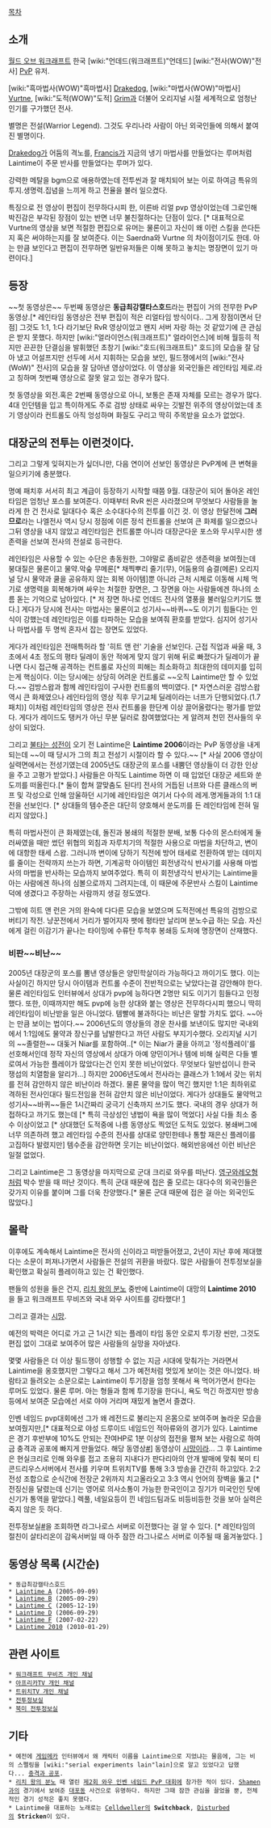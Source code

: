[[목차]]
== 소개 ==
[[월드 오브 워크래프트]] 한국 [wiki:"언데드(워크래프트)"언데드] [wiki:"전사(WOW)"전사] [[PvP]] 유저. 

[wiki:"흑마법사(WOW)"흑마법사] [[Drakedog]], [wiki:"마법사(WOW)"마법사] [[Vurtne]], [wiki:"도적(WOW)"도적] [[Grim]]과 더불어 오리지널 시절 세계적으로 엄청난 인기를 구가했던 전사.

별명은 전설(Warrior Legend). 그것도 우리나라 사람이 아닌 외국인들에 의해서 붙여진 별명이다.

[[Drakedog]]가 어둠의 격노를, [[Francis]]가 지금의 냉기 마법사를 만들었다는 루머처럼 Laintime이 주문 반사를 만들었다는 루머가 있다.

강력한 메탈을 bgm으로 애용하였는데 전투씬과 잘 매치되어 보는 이로 하여금 특유의 투지.생명력.집념을 느끼게 하고 전율을 불러 일으켰다.

특징으로 전 영상이 편집이 전무하다시피 한, 이른바 리얼 pvp 영상이었는데 그로인해 박진감은 부각된 장점이 있는 반면 너무 불친절하다는 단점이 있다. [* 대표적으로 Vurtne의 영상을 보면 적절한 편집으로 유머는 물론이고 자신이 왜 이런 스킬을 쓴다든지 혹은 써야하는지를 잘 보여준다. 이는 Saerdna와 Vurtne 의 차이점이기도 한데. 아는 만큼 보인다고 편집이 전무하면 일반유저들은 이해 못하고 놓치는 명장면이 있기 마련이다.]
== 등장 ==
~~첫 동영상은~~ 두번째 동영상은 '''동급최강캘타스호드'''라는 편집이 거의 전무한 PvP 동영상.[* 레인타임 동영상은 전부 편집이 적은 리얼타임 방식이다.. 그게 장점이면서 단점] 그것도 1:1, 1:다 라기보단 RvR 영상이었고 왠지 서버 자랑 하는 것 같았기에 큰 관심은 받지 못했다. 하지만 [wiki:"얼라이언스(워크래프트)" 얼라이언스]에 비해 월등히 적지만 끈끈한 단결심을 발휘했던 초창기 [wiki:"호드(워크래프트)" 호드]의 모습을 잘 담아 냈고 어설프지만 선두에 서서 지휘하는 모습을 보인, 필드쟁에서의 [wiki:"전사(WoW)" 전사]의 모습을 잘 담아낸 영상이었다.  이 영상을 외국인들은 레인타임 제로.라고 칭하며 첫번째 영상으로 잘못 알고 있는 경우가 많다.

첫 동영상을 외전.혹은 2번째 동영상으로 아니, 보통은 존재 자체를 모르는 경우가 많다. 4대 인던템을 입고 특이하게도 주로 검방 상태로 싸우는 깃발전 위주의 영상이었는데 초기 영상이라 컨트롤도 아직 엉성하며 화질도 구리고 딱히 주목받을 요소가 없었다. 

== 대장군의 전투는 이런것이다. ==
그리고 그렇게 잊혀지는가 싶더니만, 다음 연이어 선보인 동영상은 PvP계에 큰 변혁을 일으키기에 충분했다.

명예 패치후 서서히 최고 계급이 등장하기 시작할 때쯤 9월. 대장군이 되어 돌아온 레인타임은 엄청난 포스를 보여준다.
이때부터 RvR 씬은 사라졌으며 무엇보다 사람들을 놀라게 한 건 전사로 일대다수 혹은 소수대다수의 전투를 이긴 것. 이 영상 한달전에 '''그러므로'''라는 나엘전사 역시 당시 정점에 이른 정석 컨트롤을 선보여 큰 화제를 일으켰으나 그뒤 영상을 내지 않았고 레인타임은 컨트롤뿐 아니라 대장군다운 포스와 무시무시한 생존력을 선보여 전사의 전설로 등극한다. 

레인타임은 사용할 수 있는 수단은 총동원한, 그야말로 좀비같은 생존력을 보여줬는데 붕대질은 물론이고 물약.악숲 무메론[* 채찍뿌리 줄기(무), 어둠용의 숨결(메론) 오리지널 당시 물약과 쿨을 공유하지 않는 회복 아이템]뿐 아니라 근처 시체로 이동해 시체 먹기로 생명력을 회복해가며 싸우는 처절한 장면은, 그 장면을 아는 사람들에겐 하나의 소름 돋는 기억으로 남아있다. [* 저 장면 하나로 언데드 전사의 열풍을 불러일으키기도 했다.]
게다가 당시에 전사는 마법사는 물론이고 성기사~~바퀴~~도 이기기 힘들다는 인식이 강했는데 레인타임은 이를 타파하는 모습을 보여줘 환호를 받았다. 심지어 성기사나 마법사를 두 명씩 혼자서 잡는 장면도 있었다.

게다가 레인타임은 전매특허라 할 '히트 앤 런' 기술을 선보인다. 근접 직업과 싸울 때, 3초에서 4초 정도의 평타 딜레이 동안 적에게 맞지 않기 위해 뒤로 빠졌다가 딜레이가 끝나면 다시 접근해 공격하는 컨트롤로 자신의 피해는 최소화하고 최대한의 데미지를 입히는게 핵심이다. 이는 당시에는 상당히 어려운 컨트롤로 ~~오직 Laintime만 할 수 있었다.~~ 검방스왑과 함께 레인타임이 구사한 컨트롤의 백미였다. [* 자연스러운 검방스왑 역시 큰 화제였으나 레인타임의 영상 직후 무기교체 딜레이라는 너프가 단행되었다.(1.7패치)]
이처럼 레인타임의 영상은 전사 컨트롤을 한단계 이상 끌어올렸다는 평가를 받았다. 게다가 레이드도 탱커가 아닌 무분 딜러로 참여했었다는 게 알려져 천민 전사들의 우상이 되었다.

그리고 [[불타는 성전]]이 오기 전 Laintime은 '''Laintime 2006'''이라는 PvP 동영상을 내게 되는데 ~~이 때 당시가 그의 최고 전성기 시절이라 할 수 있다.~~ [* 사실 2006 영상이 실력면에서는 전성기였는데 2005년도 대장군의 포스를 내뿜던 영상들이 더 강한 인상을 주고 고평가 받았다.] 사람들은 아직도 Laintime 하면 이 때 입었던 대장군 세트와 쑨 도끼를 떠올린다.[* 둘이 합쳐 깔맞춤도 된다!] 전사의 거듭된 너프와 다른 클래스의 버프 및 각성으로 인해 암울하던 시기에 레인타임은 여기서 다수의 레게.명게들과의 1:1 대전을 선보인다. [* 상대들의 템수준은 대단히 양호해서 쑨도끼를 든 레인타임에 전혀 밀리지 않았다.]

특히 마법사전이 큰 화제였는데, 돌진과 봉쇄의 적절한 분배, 보통 다수의 몬스터에게 둘러싸였을 때만 썼던 위협의 외침과 자루치기의 적절한 사용으로 마법을 차단하고, 변이에 대항한 태세 스왑. 그러니까 변이에 당하기 직전에 방어 태세로 전환하여 받는 데미지를 줄이는 전략까지 쓰는가 하면, 기계공학 아이템인 회전냉각식 반사기를 사용해 마법사의 마법을 반사하는 모습까지 보여주었다. 특히 이 회전냉각식 반사기는 Laintime을 아는 사람에겐 하나의 심볼으로까지 그려지는데, 이 때문에 주문반사 스킬이 Laintime 덕에 생겼다고 주장하는 사람까지 생길 정도였다.

그밖에 히트 앤 런은 거의 완숙에 다다른 모습을 보였으며 도적전에선 특유의 검방으로 버티기 작전. 냥꾼전에서 거리가 벌어지자 팻에 평타만 날리며 분노수급 하는 모습. 자신에게 걸린 이감기가 끝나는 타이밍에 수류탄 투척후 봉쇄등 도처에 명장면이 산재했다.

=== 비판~~비난~~ === 
2005년 대장군의 포스를 뽐낸 영상들은 양민학살이라 가능하다고 까이기도 했다. 이는 사실이긴 하지만 당시 아이템과 컨트롤 수준이 전반적으로는 낮았다는걸 감안해야 한다. 물론 레인타임도 인터뷰에서 상대가 pvp에 능하다면 2명만 되도 이기기 힘들다고 인정했다. 또한, 이때까지만 해도 pvp에 능한 상대와 붙는 영상은 전무하다시피 했으니 딱히 레인타임이 비난받을 일은 아니었다. 템빨에 불과하다는 비난은 말할 가치도 없다. ~~아는 만큼 보이는 법이다.~~
2006년도의 영상들의 경운 찬사를 보낸이도 많지만 국내외에서 1:1임에도 물약과 장신구를 남발한다고 까던 사람도 부지기수했다. 오리지널 시기의 ~~졸렬한~~ 대돚거 Niar를 포함하여..[* 이는 Niar가 쿨을 아끼고 '정석플레이'를 선호해서인데 정작 자신의 영상에서 상대가 아예 양민이거나 템에 비해 실력은 다들 별로여서 가능한 플레이가 많았다는건 인지 못한 비난이었다. 무엇보다 일반섭이니 한국 쟁섭의 치열함을 알리가...] 하지만 2006년도에서 전사라는 클래스가 1:1에서 갖는 위치를 전혀 감안하지 않은 비난이라 하겠다. 물론 물약을 많이 먹긴 했지만 1:1은 최하위로 격하된 전사인대다 필드전임을 전혀 감안치 않은 비난이었다. 게다가 상대들도 물약먹고 성기사~~바퀴~~들은 1시간짜리 궁극기 신축까지 쓰기도 했다. 국내의 경우 상대가 허접하다고 까기도 했는데 [* 특히 극상성인 냉법이 욕을 많이 먹었다] 사실 다들 최소 중수 이상이었고 [* 상대했던 도적중에 나름 동영상도 찍었던 도적도 있었다. 봉쇄버그에 너무 의존하려 했고 레인타임 수준의 전사를 상대로 양민한테나 통할 재은신 플레이를 고집하다 발렸지만] 템수준을 감안하면 웃기는 비난이었다. 해외반응에선 이런 비난은 일절 없었다.

그리고 Laintime은 그 동영상을 마지막으로 군대 크리로 와우를 떠난다. [[영구와레오형]]처럼 박수 받을 때 떠난 것이다. 특히 군대 때문에 접은 줄 모르는 대다수의 외국인들은 갖가지 이유를 붙이며 그를 더욱 찬양했다.[* 물론 군대 때문에 접은 걸 아는 외국인도 많았다.]

== 몰락 ==
이후에도 계속해서 Laintime은 전사의 신이라고 떠받들어졌고, 2년이 지난 후에 제대했다는 소문이 퍼져나가면서 사람들은 전설의 귀환을 바랐다. 많은 사람들이 전투정보실을 확인했고 확실히 플레이하고 있는 건 확인했다.

팬들의 성원을 들은 건지, [[리치 왕의 분노]] 중반에 Laintime이 대망의 '''Laintime 2010'''을 들고 워크래프트 무비즈와 국내 와우 사이트를 강타했다! [http://www.warcraftmovies.com/movieview.php?id=137899]

그리고 결과는 [[시망]].

예전의 박력은 어디로 가고 근 1시간 되는 플레이 타임 동안 오로지 투기장 씬만, 그것도 편집 없이 그대로 보여주어 많은 사람들의 실망을 자아냈다.

몇몇 사람들은 더 이상 필드쟁이 성행할 수 없는 지금 시대에 맞춰가는 거라면서 Laintime을 옹호했지만 그렇다고 해서 그가 예전처럼 멋있게 보이는 것은 아니었다. 바람타고 들려오는 소문으로는 Laintime이 투기장을 엄청 못해서 욕 먹어가면서 한다는 루머도 있었다. 물론 루머. 아는 형들과 함께 투기장을 한다니, 욕도 먹긴 하겠지만 방송 등에서 보여준 모습에선 서로 야야 거리며 재밌게 놀면서 즐겼다. 

인벤 네임드 pvp대회에선 그가 왜 레전드로 불리는지 온몸으로 보여주며 놀라운 모습을 보여줬지만,[* 대표적으로 야성 드루이드 네임드인 적아류와의 경기가 있다. Laintime은 경기 후반부에 10%도 안되는 잔여HP로 1분 이상의 접전을 펼쳐 보는 사람으로 하여금 충격과 공포에 빠지게 만들었다. 해당 동영상[http://tvpot.daum.net/clip/ClipViewByVid.do?vid=3GNjPavezhg$ #]] 동영상이 [[시망]]이라... 그 후 Laintime은 현실크리로 인해 와우를 접고 조용히 지내다가 판다리아의 안개 발매에 맞춰 북미 티콘드리우스서버에서 전사를 키우며 트위치TV를 통해 3:3 방송을 간간히 하고있다. 2:2 전성 조합으로 순식간에 전장군 2위까지 치고올라오고 3:3 역시 언어의 장벽을 뚫고 [* 전징신을 달렸는데 신기는 영어로 의사소통이 가능한 한국인이고 징기가 미국인인 탓에 신기가 통역을 맡았다.] 렉풀, 네일요등이 낀 네임드팀과도 비등비등한 것을 보아 실력은 죽지 않은 듯 하다.

전투정보실[http://kr.battle.net/wow/ko/character/%ec%82%b4%ed%83%80%eb%a6%ac%ec%98%a8/laintime/simple #]을 조회하면 라그나로스 서버로 이전했다는 걸 알 수 있다. [* 레인타임의 절친이 살타리온이 감옥서버일 때 아주 잠깐 라그나로스 서버로 이주될 때 옮겨놓았다. ]

== 동영상 목록 (시간순) ==
 * 동급최강캘타스호드
 * [http://www.inven.co.kr/board/powerbbs.php?come_idx=331&query=view&p=1&category=&sort=PID&orderby=&where=&name=subjcont&subject=&content=&keyword=Laintime&sterm=&iskin=&l=27 Laintime A] (2005-09-09)
 * [http://www.inven.co.kr/board/powerbbs.php?come_idx=331&query=view&p=1&category=&sort=PID&orderby=&where=&name=subjcont&subject=&content=&keyword=Laintime&sterm=&iskin=&l=33 Laintime B] (2005-09-29)
 * [http://www.inven.co.kr/board/powerbbs.php?come_idx=331&query=view&p=1&category=&sort=PID&orderby=&where=&name=subjcont&subject=&content=&keyword=Laintime&sterm=&iskin=&l=91 Laintime C] (2005-12-19)
 * [http://www.inven.co.kr/board/powerbbs.php?come_idx=331&query=view&p=1&category=&sort=PID&orderby=&where=&name=subjcont&subject=&content=&keyword=Laintime&sterm=&iskin=&l=509 Laintime D] (2006-09-29)
 * [http://www.inven.co.kr/board/powerbbs.php?come_idx=331&query=view&p=1&category=&sort=PID&orderby=&where=&name=subjcont&subject=&content=&keyword=laintime&sterm=&iskin=&l=717 Laintime F] (2007-02-22)
 * [http://www.warcraftmovies.com/movieview.php?id=137899 Laintime 2010] (2010-01-29)

== 관련 사이트 ==
 * [http://www.warcraftmovies.com/pv.php?l=nightmare113 워크래프트 무비즈 개인 채널]
 * [http://afreeca.com/nightmare113 아프리카TV 개인 채널]
 * [http://ko.twitch.tv/laintime2005 트위치TV 개인 채널]
 * [http://kr.battle.net/wow/ko/character/%eb%9d%bc%ea%b7%b8%eb%82%98%eb%a1%9c%ec%8a%a4/Laintime/advanced  전투정보실]
 * [http://us.battle.net/wow/en/character/tichondrius/Violain/advanced 북미 전투정보실]

== 기타 ==
 * 예전에 [[게임메카]] 인터뷰에서 왜 캐릭터 이름을 Laintime으로 지었냐는 물음에, 그는 비의 스펠링을 [wiki:"serial experiments lain"lain]으로 알고 있었다고 답했다... [[충격과 공포]].
 * [[리치 왕의 분노]] 때 열린 [[제2회 와우 인벤 네임드 PvP 대회]]에 참가한 적이 있다. [[Shamen]]과의 경기에서 보여준 [[대포동]] 사건으로 유명하다. 하지만 그때 잠깐 관심을 끌었을 뿐, 전체적인 경기 성적은 좋지 못했다.
 * Laintime을 대표하는 노래로는 [[Celldweller]]의 '''Switchback''', [[Disturbed]]의 '''Stricken'''이 있다.
